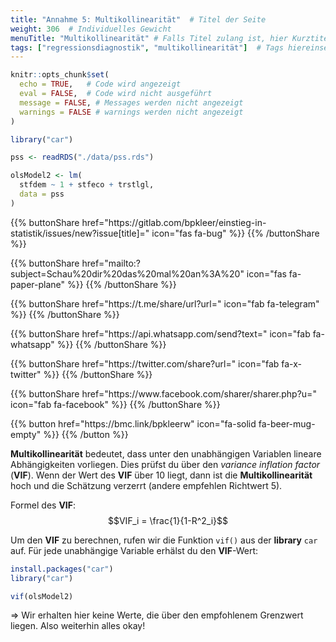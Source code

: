 ```yaml
---
title: "Annahme 5: Multikollinearität"  # Titel der Seite
weight: 306  # Individuelles Gewicht 
menuTitle: "Multikollinearität" # Falls Titel zulang ist, hier Kurztitel
tags: ["regressionsdiagnostik", "multikollinearität"]  # Tags hiereinsetzen; Kurzwort, was auf der Seite passsiert
---
```

```r
knitr::opts_chunk$set(
  echo = TRUE,   # Code wird angezeigt
  eval = FALSE,  # Code wird nicht ausgeführt
  message = FALSE, # Messages werden nicht angezeigt
  warnings = FALSE # warnings werden nicht angezeigt
)

library("car")

pss <- readRDS("./data/pss.rds")

olsModel2 <- lm(
  stfdem ~ 1 + stfeco + trstlgl,   
  data = pss
)       
```

{{% buttonShare href=\"https\:\/\/gitlab.com\/bpkleer\/einstieg-in-statistik\/issues\/new?issue[title]=\" icon=\"fas fa-bug\" %}} {{% /buttonShare %}} 

{{% buttonShare href=\"mailto\:?subject=Schau\%20dir\%20das\%20mal\%20an\%3A\%20\" icon=\"fas fa-paper-plane\" %}} {{% /buttonShare %}}

{{% buttonShare href=\"https\:\/\/t.me\/share\/url?url=\" icon=\"fab fa-telegram\" %}} {{% /buttonShare %}}

{{% buttonShare href=\"https\:\/\/api.whatsapp.com\/send?text=\" icon=\"fab fa-whatsapp\" %}} {{% /buttonShare %}}

{{% buttonShare href=\"https\:\/\/twitter.com\/share?url=\" icon=\"fab fa-x-twitter\" %}} {{% /buttonShare %}}

{{% buttonShare href=\"https\:\/\/www.facebook.com\/sharer\/sharer.php?u=\" icon=\"fab fa-facebook\" %}} {{% /buttonShare %}}

{{% button href=\"https\:\/\/bmc.link\/bpkleerw\" icon=\"fa-solid fa-beer-mug-empty\" %}} {{% /button %}}

**Multikollinearität** bedeutet, dass unter den unabhängigen Variablen lineare Abhängigkeiten vorliegen. Dies prüfst du über den *variance inflation factor* (**VIF**). Wenn der Wert des **VIF** über $10$ liegt, dann ist die **Multikollinearität** hoch und die Schätzung verzerrt (andere empfehlen Richtwert $5$).

Formel des **VIF**:
$$VIF_i = \frac{1}{1-R^2_i}$$

Um den **VIF** zu berechnen, rufen wir die Funktion `vif()` aus der **library** `car` auf. Für jede unabhängige Variable erhälst du den **VIF**-Wert:
```r
install.packages("car")
library("car")
```
```r
vif(olsModel2)
```

$\Rightarrow$ Wir erhalten hier keine Werte, die über den empfohlenem Grenzwert liegen. Also weiterhin alles okay!
